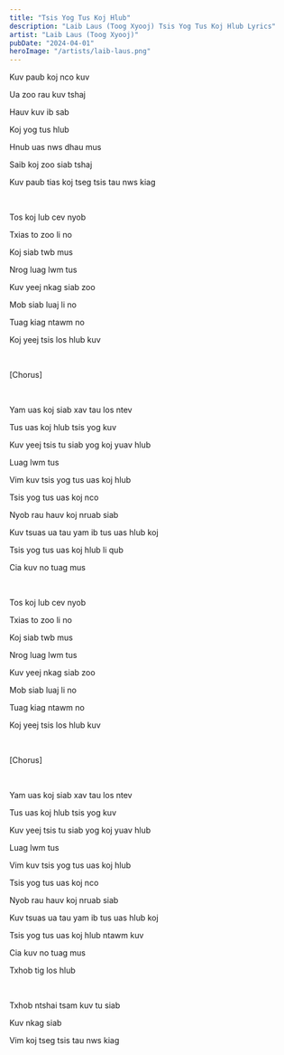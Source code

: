```yaml
---
title: "Tsis Yog Tus Koj Hlub"
description: "Laib Laus (Toog Xyooj) Tsis Yog Tus Koj Hlub Lyrics"
artist: "Laib Laus (Toog Xyooj)"
pubDate: "2024-04-01"
heroImage: "/artists/laib-laus.png"
---
```


Kuv paub koj nco kuv

Ua zoo rau kuv tshaj

Hauv kuv ib sab

Koj yog tus hlub

Hnub uas nws dhau mus

Saib koj zoo siab tshaj

Kuv paub tias koj tseg tsis tau nws kiag

<br />

Tos koj lub cev nyob

Txias to zoo li no

Koj siab twb mus

Nrog luag lwm tus

Kuv yeej nkag siab zoo

Mob siab luaj li no

Tuag kiag ntawm no

Koj yeej tsis los hlub kuv

<br />

[Chorus]

<br />

Yam uas koj siab xav tau los ntev

Tus uas koj hlub tsis yog kuv

Kuv yeej tsis tu siab yog koj yuav hlub

Luag lwm tus

Vim kuv tsis yog tus uas koj hlub

Tsis yog tus uas koj nco

Nyob rau hauv koj nruab siab

Kuv tsuas ua tau yam ib tus uas hlub koj

Tsis yog tus uas koj hlub li qub

Cia kuv no tuag mus

<br />

Tos koj lub cev nyob

Txias to zoo li no

Koj siab twb mus

Nrog luag lwm tus

Kuv yeej nkag siab zoo

Mob siab luaj li no

Tuag kiag ntawm no

Koj yeej tsis los hlub kuv

<br />

[Chorus]

<br />

Yam uas koj siab xav tau los ntev

Tus uas koj hlub tsis yog kuv

Kuv yeej tsis tu siab yog koj yuav hlub

Luag lwm tus

Vim kuv tsis yog tus uas koj hlub

Tsis yog tus uas koj nco

Nyob rau hauv koj nruab siab

Kuv tsuas ua tau yam ib tus uas hlub koj

Tsis yog tus uas koj hlub ntawm kuv

Cia kuv no tuag mus

Txhob tig los hlub

<br />

Txhob ntshai tsam kuv tu siab

Kuv nkag siab

Vim koj tseg tsis tau nws kiag
